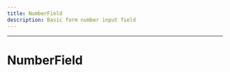 ```yaml
---
title: NumberField
description: Basic form number input field
---
```


<NumberField label="Number input field" />

---

# NumberField

<div className="flex flex-col gap-4">
	<NumberField label="This is a number field" />
	<NumberField label="This is required" isRequired />
	<NumberField label="This has a default value" defaultValue={42} />
	<NumberField label="This is has a placeholder" placeholder="I am a placeholder" />
	<NumberField label="This is a number field" description="With a helper/description because forms are confusing." />
	<NumberField
		leadingIcon="ChevronUpIcon"
		trailingIcon="ChevronDownIcon"
		trailingIconProps={{ className: 'text-red-600' }}
		label="This is a number field"
		errorMessage="This field has an error that needs fixing."
	/>
</div>

